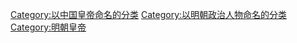 [[Category:以中国皇帝命名的分类|Category:以中国皇帝命名的分类]]
[[Category:以明朝政治人物命名的分类|Category:以明朝政治人物命名的分类]]
[[Category:明朝皇帝|Category:明朝皇帝]]